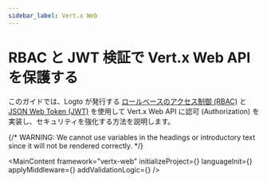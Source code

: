 ```yaml
---
sidebar_label: Vert.x Web
---
```




# RBAC と JWT 検証で Vert.x Web API を保護する

このガイドでは、Logto が発行する [ロールベースのアクセス制御 (RBAC)](/authorization/role-based-access-control) と [JSON Web Token (JWT)](https://auth.wiki/jwt) を使用して Vert.x Web API に認可 (Authorization) を実装し、セキュリティを強化する方法を説明します。

{/* WARNING: We cannot use variables in the headings or introductory text since it will not be rendered correctly. */}

<MainContent
  framework="vertx-web"
  initializeProject={<InitProject />}
  languageInit={<Init />}
  applyMiddleware={<ApplyMiddleware />}
  addValidationLogic={<AddValidationLogic framework="vertx-web" />}
/>
